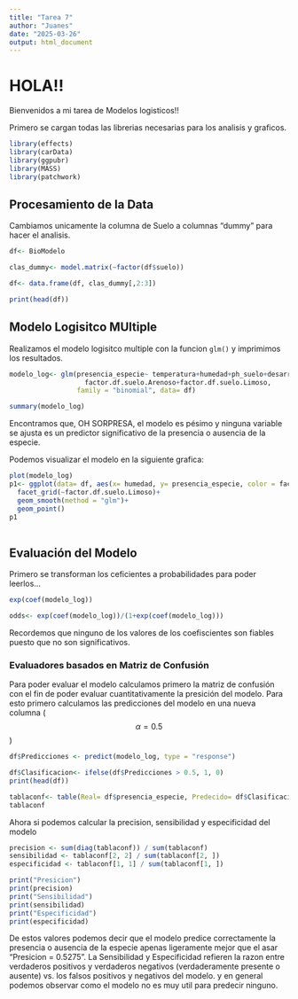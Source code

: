 ```yaml
---
title: "Tarea 7"
author: "Juanes"
date: "2025-03-26"
output: html_document
---
```


# HOLA!!
Bienvenidos a mi tarea de Modelos logisticos!!

Primero se cargan todas las librerias necesarias para los analisis y graficos.

```r
library(effects)
library(carData)
library(ggpubr)
library(MASS)
library(patchwork)

```

## Procesamiento de la Data

Cambiamos unicamente la columna de Suelo a columnas "dummy" para hacer el analisis.

```r
df<- BioModelo

clas_dummy<- model.matrix(~factor(df$suelo))

df<- data.frame(df, clas_dummy[,2:3])

print(head(df))

```
## Modelo Logisitco MUltiple
Realizamos el modelo logisitco multiple con la funcion ```glm() ```
y imprimimos los resultados.

```r
modelo_log<- glm(presencia_especie~ temperatura+humedad+ph_suelo+desarrollo_planta+
                   factor.df.suelo.Arenoso+factor.df.suelo.Limoso,
                 family = "binomial", data= df)

summary(modelo_log)

```
Encontramos que, OH SORPRESA, el modelo es pésimo y ninguna variable se ajusta es un predictor significativo de la presencia o ausencia de la especie.

Podemos visualizar el modelo en la siguiente grafica:
```r
plot(modelo_log)
p1<- ggplot(data= df, aes(x= humedad, y= presencia_especie, color = factor.df.suelo.Arenoso ))+
  facet_grid(~factor.df.suelo.Limoso)+
  geom_smooth(method = "glm")+
  geom_point()
p1
  
```


## Evaluación del Modelo
Primero se transforman los ceficientes a probabilidades para poder leerlos...

```r
exp(coef(modelo_log))

odds<- exp(coef(modelo_log))/(1+exp(coef(modelo_log)))

```
Recordemos que ninguno de los valores de los coefiscientes son fiables puesto que no son significativos.

### Evaluadores basados en Matriz de Confusión

Para poder evaluar el modelo calculamos primero la matriz de confusión con el fin de poder evaluar cuantitativamente la presición del modelo. Para esto primero calculamos las predicciones del modelo en una nueva columna ($$ \alpha = 0.5$$)

```r

df$Predicciones <- predict(modelo_log, type = "response")

df$Clasificacion<- ifelse(df$Predicciones > 0.5, 1, 0)
print(head(df))

```
```r
tablaconf<- table(Real= df$presencia_especie, Predecido= df$Clasificacion)
tablaconf
```
Ahora si podemos calcular la precision, sensibilidad y especificidad del modelo

```r
precision <- sum(diag(tablaconf)) / sum(tablaconf)
sensibilidad <- tablaconf[2, 2] / sum(tablaconf[2, ])
especificidad <- tablaconf[1, 1] / sum(tablaconf[1, ])

print("Presicion")
print(precision)
print("Sensibilidad")
print(sensibilidad)
print("Especificidad")
print(especificidad)
```
De estos valores podemos decir que el modelo predice correctamente la presencia o ausencia de la especie apenas ligeramente mejor que el asar "Presicion = 0.5275".
La Sensibilidad y Especificidad refieren la razon entre verdaderos positivos y verdaderos negativos (verdaderamente presente o ausente) vs. los falsos positivos y negativos del modelo. y en general podemos observar como el modelo no es muy util para predecir ninguno.

